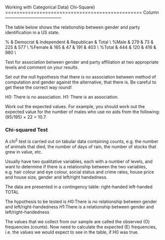 Working with Categorical Data}
Chi-Square}
================================================
Column 
---------------------------------------

The table below shows the relationship between gender and party identification in a US state.


%	   & Democrat &	Independent & Republican & Total \\
%Male   &	279	& 73  &	225 &	577 \\
%Female &	165	& 47  & 191 &	403 \\
%Total  &	444 & 120 &	416	&   980 \\

Test for association between gender and party affiliation at two appropriate levels
and comment on your results.

Set out the null hypothesis that there is no association between method of computation and gender against the alternative, that there is. Be careful to get these the correct way
round!

H0: There is no association.
H1: There is an association.

Work out the expected values. For example, you should work out the expected value for
the number of males who use no aids from the following: (95/195) × 22 = 10.7.



### Chi-squared Test

A $chi^2$ test is carried out on tabular data containing counts, e.g. the number of animals that died, the number of days of rain, the
number of stocks that grew in value, etc.

Usually have two qualitative variables, each with a number of levels, and want to determine if there is a relationship between the
two variables, e.g. hair colour and eye colour, social status and crime rates, house price and house size, gender and left/right
handedness.

The data are presented in a contingency table:
right-handed left-handed TOTAL

\begin{tabular}{|c|c|c|c|}
  \hline
  % after \\: \hline or \cline{col1-col2} \cline{col3-col4} ...
  & right-handed &left-handed & TOTAL\\\hline
  Male & 43 & 9 & 52 \\
  Female & 44 & 4 & 48 \\
  TOTAL & 87 & 13 & 100 \\
  \hline
\end{tabular}


The hypothesis to be tested is
$H0 :$There is no relationship between gender and left/right-handedness
$H1 :$There is a relationship between gender and left/right-handedness

The values that we collect from our sample are called the observed (O) frequencies (counts). Now need to calculate the expected (E)
frequencies, i.e. the values we would expect to see in the table, if H0 was true.




